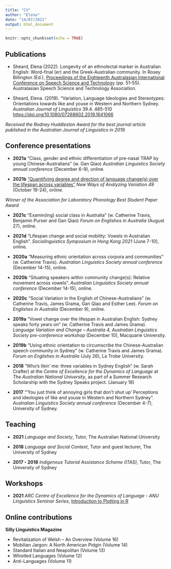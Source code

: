 ```yaml
---
title: "CV"
author: "Elena"
date: "14/07/2021"
output: html_document
---
```


```r
knitr::opts_chunk$set(echo = TRUE)
```

## Publications  
* Sheard, Elena (2022). Longevity of an ethnolectal marker in Australian English: Word-final (er) and the Greek-Australian community. In Rosey Billington (Ed.), [Proceedings of the Eighteenth Australasian International Conference on Speech Science and Technology](https://sst2022.files.wordpress.com/2022/12/sst2022_proceedings.pdf) (pp. 51-55). Australasian Speech Science and Technology Association.

* Sheard, Elena. (2019). “Variation, Language Ideologies and Stereotypes: Orientations towards like and youse in Western and Northern Sydney. *Australian Journal of Linguistics* 39.4. 485-510 <https://doi.org/10.1080/07268602.2019.1641066>

*Received the Rodney Huddleston Award for the best journal article published in the Australian Journal of Linguistics in 2019.*  

## Conference presentations
* **2021a** "Class, gender and ethnic differentiation of pre-nasal TRAP by young Chinese-Australians" (w. Gan Qiao) *Australian Linguistics Society annual conference* (December 6-9), online.

* **2021b** ["Quantifying degree and direction of language change(s) over the lifespan across variables"](https://youtu.be/HgGvOiXMkcg) *New Ways of Analyzing Variation 49* (October 19-24),  online.

*Winner of the Association for Laboratory Phonology Best Student Paper Award*

* **2021c** "Examin(ing) social class in Australia" (w. Catherine Travis, Benjamin Purser and Gan Qiao) *Forum on Englishes in Australia* (August 27), online.

* **2021d** “Lifespan change and social mobility: Vowels in Australian English”. *Sociolinguistics Symposium in Hong Kong 2021* (June 7-10), online.  

* **2020a** 	“Measuring ethnic orientation across corpora and communities” (w. Catherine Travis). *Australian Linguistics Society annual conference* (December 14-15), online.  

* **2020b** 	“Situating speakers within community change(s): Relative movement across vowels”. *Australian Linguistics Society annual conference* (December 14-15), online.  

* **2020c** 	“Social Variation in the English of Chinese-Australians” (w. Catherine Travis, James Grama, Gan Qiao and Esther Lee). *Forum on Englishes in Australia* (December 9), online.  

* **2019a** 	“Vowel change over the lifespan in Australian English: Sydney speaks forty years on” (w. Catherine Travis and James Grama). *Language Variation and Change – Australia 4, Australian Linguistics Society pre-conference workshop* (December 10), Macquarie University.

* **2019b** 	“Using ethnic orientation to circumscribe the Chinese-Australian speech community in Sydney” (w. Catherine Travis and James Grama). *Forum on Englishes in Australia* (July 26), La Trobe University.  

* **2018**    "Who’s likin’ me: three variables in Sydney English" (w. Sarah Crafter) at the *Centre of Excellence for the Dynamics of Language* at *The Australian National University*, as part of a Summer Research Scholarship with the Sydney Speaks project. (January 18)  

* **2017**	“’You just think of annoying girls that don't shut up’ Perceptions and ideologies of like and youse in Western and Northern Sydney”. *Australian Linguistics Society annual conference* (December 4-7), University of Sydney.     

## Teaching 
* **2021** *Language and Society*, Tutor, The Australian National University  

* **2018** *Language and Social Context*, Tutor and guest lecturer, The University of Sydney  

* **2017 - 2018** *Indigenous Tutorial Assistance Scheme (ITAS)*, Tutor, The University of Sydney

## Workshops
* **2021** *ARC Centre of Excellence for the Dynamics of Language - ANU Linguistics Seminar Series*, [Introduction to Plotting in R](https://youtu.be/81KszuTAw6w)

## Online contributions  
**Silly Linguistics Magazine**  

* Revitalization of Welsh – An Overview (Volume 16)  
* Mobilian Jargon: A North American Pidgin (Volume 14)  
* Standard Italian and Neapolitan (Volume 13)   
* Whistled Languages (Volume 12)   
* Anti-Languages (Volume 11)  

